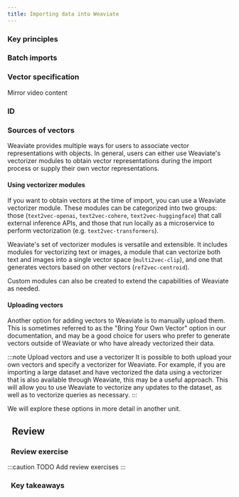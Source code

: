 ```yaml
---
title: Importing data into Weaviate
---
```


### Key principles

### Batch imports

### Vector specification
Mirror video content

### ID

### Sources of vectors

Weaviate provides multiple ways for users to associate vector representations with objects. In general, users can either use Weaviate's vectorizer modules to obtain vector representations during the import process or supply their own vector representations.

#### Using vectorizer modules

If you want to obtain vectors at the time of import, you can use a Weaviate vectorizer module. These modules can be categorized into two groups: those (`text2vec-openai`, `text2vec-cohere`, `text2vec-huggingface`) that call external inference APIs, and those that run locally as a microservice to perform vectorization (e.g. `text2vec-transformers`).

Weaviate's set of vectorizer modules is versatile and extensible. It includes modules for vectorizing text or images, a module that can vectorize both text and images into a single vector space (`multi2vec-clip`), and one that generates vectors based on other vectors (`ref2vec-centroid`).

Custom modules can also be created to extend the capabilities of Weaviate as needed.

#### Uploading vectors

Another option for adding vectors to Weaviate is to manually upload them. This is sometimes referred to as the "Bring Your Own Vector" option in our documentation, and may be a good choice for users who prefer to generate vectors outside of Weaviate or who have already vectorized their data.

:::note Upload vectors and use a vectorizer
It is possible to both upload your own vectors and specify a vectorizer for Weaviate. For example, if you are importing a large dataset and have vectorized the data using a vectorizer that is also available through Weaviate, this may be a useful approach. This will allow you to use Weaviate to vectorize any updates to the dataset, as well as to vectorize queries as necessary.
:::

We will explore these options in more detail in another unit.

## <i class="fa-solid fa-square-chevron-right"></i>&nbsp;&nbsp;Review

### <i class="fa-solid fa-pen-to-square"></i>&nbsp;&nbsp;Review exercise

:::caution TODO
Add review exercises
:::

### <i class="fa-solid fa-lightbulb-on"></i>&nbsp;&nbsp;Key takeaways


<GiscusDocComment />